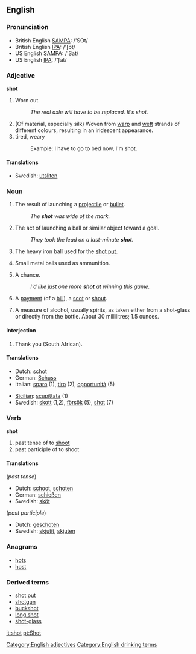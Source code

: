 ==English==

{{rank|shown|escape|Mr|926|shot|warm|sufficient|conduct}}

===Pronunciation===
*British English [[w:SAMPA|SAMPA]]: /'SOt/
*British English [[w:IPA|IPA]]: /'ʃɒt/
*US English [[w:SAMPA|SAMPA]]: /'Sat/
*US English [[w:IPA|IPA]]: /'ʃat/

===Adjective===
[[Category:English adjectives]]
'''shot'''

# {{colloquial}} Worn out.
#: ''The real axle will have to be replaced.  It's shot.''
# (Of material, especially silk) Woven from [[warp]] and [[weft]] strands of different colours, resulting in an iridescent appearance.
# tired, weary
#:Example: I have to go to bed now, I'm shot.

====Translations====
*Swedish: [[utsliten]]

===Noun===
[[Category:English drinking terms]]
{{en-noun-reg}}

# The result of launching a [[projectile]] or [[bullet]].
#: ''The '''shot''' was wide of the mark.''
# {{sports}} The act of launching a ball or similar object toward a goal.
#: ''They took the lead on a last-minute '''shot'''.''
# The heavy iron ball used for the [[shot put]].
# {{uncountable}} Small metal balls used as ammunition.
# A chance.
#: ''I'd like just one more '''shot''' at winning this game.''
# {{finance}} A [[payment]] (of a [[bill]]), a [[scot]] or [[shout]].
# A measure of alcohol, usually spirits, as taken either from a shot-glass or directly from the bottle.  About 30 millilitres; 1.5 ounces.

====Interjection====
# {{colloquial}} Thank you (South African).

====Translations====
{{top}}
*Dutch: [[schot]]
*German: [[Schuss]]
*Italian: [[sparo]] {{m}} (1), [[tiro]] {{m}} (2), [[opportunità]] {{f}} (5)
{{mid}}
*[[Sicilian]]: [[scupittata]] {{f}} (1)
*Swedish: [[skott]] {{n}} (1,2), [[försök]] {{n}} (5), [[shot#Swedish|shot]] {{c}} (7)
{{bottom}}

===Verb===
'''shot'''

# past tense of to [[shoot]]
# past participle of to shoot

====Translations====
(''past tense'')
*Dutch: [[schoot]], [[schoten]]
*German: [[schießen]]
*Swedish: [[sköt]]

(''past participle'')
*Dutch: [[geschoten]]
*Swedish: [[skjutit]], [[skjuten]]

===Anagrams===
*[[hots]]
*[[host]]

===Derived terms===
*[[shot put]]
*[[shotgun]]
*[[buckshot]]
*[[long shot]]
*[[shot-glass]]

[[it:shot]]
[[pt:Shot]]